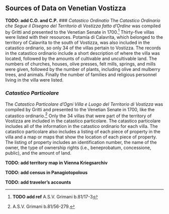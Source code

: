 ## Sources of Data on Venetian Vostizza {#sources}

**TODO: add C.O. and C.P.**
### *Catastico Ordinatio*
The *Catastico Ordinario che Segue il Disegno del Territorio di Vostizza fatto d’Ordine* was compiled by Gritti and presented to the Venetian Senate in 1700.^[ **TODO add ref** A.S.V. Grimani b.81/17-3] Thirty-five villas were listed with their resources. Potamia di Calavrita, which belonged to the territory of Calavrita to the south of Vostizza, was also included in the catastico ordinario, so only 34 of the villas pertain to Vostizza. The records in the catastico ordinario include a short description of where the villa was located, followed by the amounts of cultivable and uncultivable land. The numbers of churches, houses, olive presses, felt mills, springs, and mills were given, followed by the number of plants, including olive and mulberry trees, and animals. Finally the number of families and religious personnel living in the villa were listed.

### *Catastico Particolare*
The *Catastico Particolare d’Ogni Villa e Luogo del Territorio di Vostizza* was compiled by Gritti and presented to the Venetian Senate in 1700, like the catastico ordinario.^[A.S.V. Grimani b.81/56-279.] Only the 34 villas that were part of the territory of Vostizza are included in the catastico particolare. The catastico particolare includes all of the information in the catastico ordinario for each villa. The catastico particolare also includes a listing of each piece of property in the villa and a map or maps that show the location of each piece of property. The listing of property includes an identification number, the name of the owner, the type of ownership rights (i.e., beneprobatum, concessione, public), and the amount of land.

**TODO: add territory map in Vienna Kriegsarchiv**

**TODO: add census in Panagiotopolous**

**TODO: add traveler's accounts**
